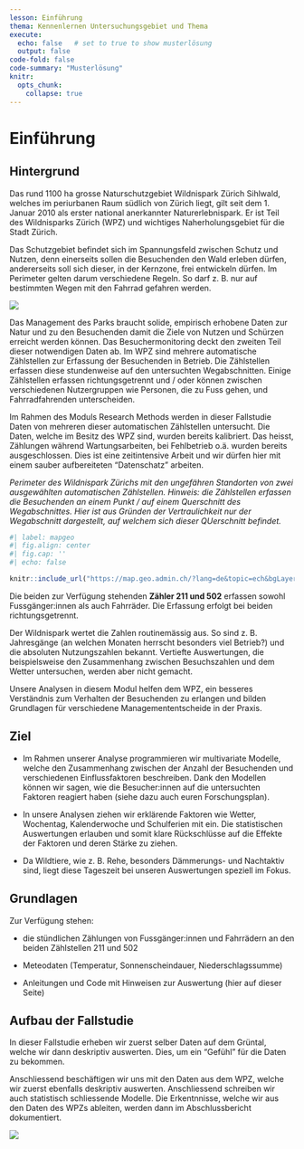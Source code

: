 ```yaml
---
lesson: Einführung
thema: Kennenlernen Untersuchungsgebiet und Thema
execute: 
  echo: false   # set to true to show musterlösung
  output: false
code-fold: false
code-summary: "Musterlösung"
knitr:
  opts_chunk: 
    collapse: true
---
```


# Einführung


## Hintergrund

Das rund 1100 ha grosse Naturschutzgebiet Wildnispark Zürich Sihlwald, welches im periurbanen Raum südlich von Zürich liegt, gilt seit dem 1. Januar 2010 als erster national anerkannter Naturerlebnispark. Er ist Teil des Wildnisparks Zürich (WPZ) und wichtiges Naherholungsgebiet für die Stadt Zürich.

Das Schutzgebiet befindet sich im Spannungsfeld zwischen Schutz und Nutzen, denn einerseits sollen die Besuchenden den Wald erleben dürfen, andererseits soll sich dieser, in der Kernzone, frei entwickeln dürfen. Im Perimeter gelten darum verschiedene Regeln. So darf z. B. nur auf bestimmten Wegen mit den Fahrrad gefahren werden. 

![](images/Perimeter.png)

Das Management des Parks braucht solide, empirisch erhobene Daten zur Natur und zu den Besuchenden damit die Ziele von Nutzen und Schürzen erreicht werden können. Das Besuchermonitoring deckt den zweiten Teil dieser notwendigen Daten ab. Im WPZ sind mehrere automatische Zählstellen zur Erfassung der Besuchenden in Betrieb. Die Zählstellen erfassen diese stundenweise auf den untersuchten Wegabschnitten. Einige Zählstellen erfassen richtungsgetrennt und / oder können zwischen verschiedenen Nutzergruppen wie Personen, die zu Fuss gehen, und Fahrradfahrenden unterscheiden.

Im Rahmen des Moduls Research Methods werden in dieser Fallstudie Daten von mehreren dieser automatischen Zählstellen untersucht. Die Daten, welche im Besitz des WPZ sind, wurden bereits kalibriert. Das heisst, Zählungen während Wartungsarbeiten, bei Fehlbetrieb o.ä.  wurden bereits ausgeschlossen. Dies ist eine zeitintensive Arbeit und wir dürfen hier mit einem sauber aufbereiteten "Datenschatz" arbeiten.

_Perimeter des Wildnispark Zürichs mit den ungefähren Standorten von zwei ausgewählten automatischen Zählstellen. Hinweis: die Zählstellen erfassen die Besuchenden an einem Punkt / auf einem Querschnitt des Wegabschnittes. Hier ist aus Gründen der Vertraulichkeit nur der Wegabschnitt dargestellt, auf welchem sich dieser QUerschnitt befindet._

```r
#| label: mapgeo
#| fig.align: center
#| fig.cap: ''
#| echo: false

knitr::include_url("https://map.geo.admin.ch/?lang=de&topic=ech&bgLayer=ch.swisstopo.pixelkarte-grau&layers=ch.bafu.schutzgebiete-paerke_nationaler_bedeutung_perimeter,KML%7C%7Chttps:%2F%2Fpublic.geo.admin.ch%2Fapi%2Fkml%2Ffiles%2Fx41hLcDcT_64Xn3Wt_UajQ&E=2684727.07&N=1235631.69&zoom=7&layers_opacity=0.35,1", height = "1000px")
```

Die beiden zur Verfügung stehenden __Zähler 211 und 502__ erfassen sowohl Fussgänger:innen als auch Fahrräder. Die Erfassung erfolgt bei beiden richtungsgetrennt.

Der Wildnispark wertet die Zahlen routinemässig aus. So sind z. B. Jahresgänge (an welchen Monaten herrscht besonders viel Betrieb?) und die absoluten Nutzungszahlen bekannt. Vertiefte Auswertungen, die beispielsweise den Zusammenhang zwischen Besuchszahlen und dem Wetter untersuchen, werden aber nicht gemacht.

Unsere Analysen in diesem Modul helfen dem WPZ, ein besseres Verständnis zum Verhalten der Besuchenden zu erlangen und bilden Grundlagen für verschiedene Managemententscheide in der Praxis.


## Ziel

- Im Rahmen unserer Analyse programmieren wir multivariate Modelle, welche den Zusammenhang zwischen der Anzahl der Besuchenden und verschiedenen Einflussfaktoren beschreiben. Dank den Modellen können wir sagen, wie die Besucher:innen auf die untersuchten Faktoren reagiert haben (siehe dazu auch euren Forschungsplan).

- In unsere Analysen ziehen wir erklärende Faktoren wie Wetter, Wochentag, Kalenderwoche und Schulferien mit ein. Die statistischen Auswertungen erlauben und somit klare Rückschlüsse auf die Effekte der Faktoren und deren Stärke zu ziehen.

- Da Wildtiere, wie z. B. Rehe, besonders Dämmerungs- und Nachtaktiv sind, liegt diese Tageszeit bei unseren Auswertungen speziell im Fokus.


## Grundlagen

Zur Verfügung stehen:

-	die stündlichen Zählungen von Fussgänger:innen und Fahrrädern an den beiden Zählstellen 211 und 502

-	Meteodaten (Temperatur, Sonnenscheindauer, Niederschlagssumme)

- Anleitungen und Code mit Hinweisen zur Auswertung (hier auf dieser Seite)


## Aufbau der Fallstudie

In dieser Fallstudie erheben wir zuerst selber Daten auf dem Grüntal, welche wir dann deskriptiv auswerten. Dies, um ein "Gefühl" für die Daten zu bekommen. 

Anschliessend beschäftigen wir uns mit den Daten aus dem WPZ, welche wir zuerst ebenfalls deskriptiv auswerten. Anschliessend schreiben wir auch statistisch schliessende Modelle. Die Erkentnnisse, welche wir aus den Daten des WPZs ableiten, werden dann im Abschlussbericht dokumentiert.

![](images/Aufbau_Fallstudie_Profil_S.png)

